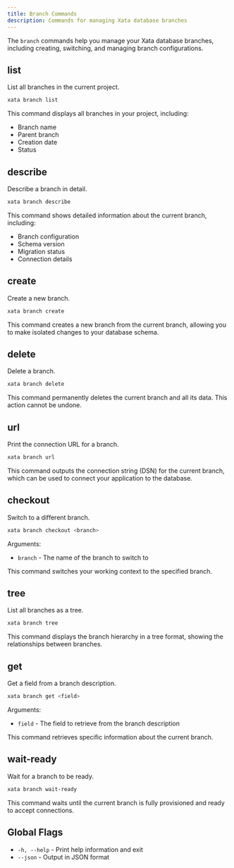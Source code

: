 ```yaml
---
title: Branch Commands
description: Commands for managing Xata database branches
---
```


The `branch` commands help you manage your Xata database branches, including creating, switching, and managing branch configurations.

## list

List all branches in the current project.

```bash
xata branch list
```

This command displays all branches in your project, including:
- Branch name
- Parent branch
- Creation date
- Status

## describe

Describe a branch in detail.

```bash
xata branch describe
```

This command shows detailed information about the current branch, including:
- Branch configuration
- Schema version
- Migration status
- Connection details

## create

Create a new branch.

```bash
xata branch create
```

This command creates a new branch from the current branch, allowing you to make isolated changes to your database schema.

## delete

Delete a branch.

```bash
xata branch delete
```

This command permanently deletes the current branch and all its data. This action cannot be undone.

## url

Print the connection URL for a branch.

```bash
xata branch url
```

This command outputs the connection string (DSN) for the current branch, which can be used to connect your application to the database.

## checkout

Switch to a different branch.

```bash
xata branch checkout <branch>
```

Arguments:
- `branch` - The name of the branch to switch to

This command switches your working context to the specified branch.

## tree

List all branches as a tree.

```bash
xata branch tree
```

This command displays the branch hierarchy in a tree format, showing the relationships between branches.

## get

Get a field from a branch description.

```bash
xata branch get <field>
```

Arguments:
- `field` - The field to retrieve from the branch description

This command retrieves specific information about the current branch.

## wait-ready

Wait for a branch to be ready.

```bash
xata branch wait-ready
```

This command waits until the current branch is fully provisioned and ready to accept connections.

## Global Flags

- `-h, --help` - Print help information and exit
- `--json` - Output in JSON format 